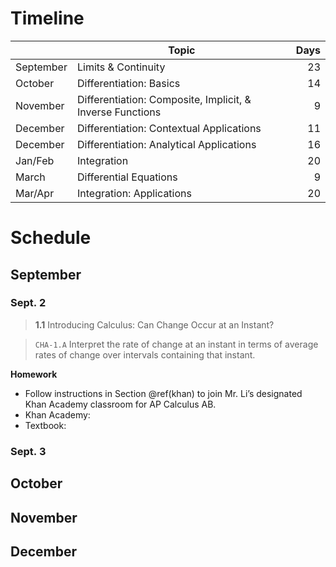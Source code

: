 # Timeline

|           | Topic                                                     | Days |
|-----------|-----------------------------------------------------------|-----:|
| September | Limits & Continuity                                       | 23   |
| October   | Differentiation: Basics                                   | 14   |
| November  | Differentiation: Composite, Implicit, & Inverse Functions | 9    |
| December  | Differentiation: Contextual Applications                  | 11   |
| December  | Differentiation: Analytical Applications                  | 16   |
| Jan/Feb   | Integration                                               | 20   |
| March     | Differential Equations                                    | 9    |
| Mar/Apr   | Integration: Applications                                 | 20   |

# Schedule{#sch}

## September{-}

### Sept. 2{-}

> **1.1** Introducing Calculus: Can Change Occur at an Instant?

> `CHA-1.A` Interpret the rate of change at an instant in terms of average rates of change over intervals containing that instant.

**Homework**
  
  * Follow instructions in Section \@ref(khan) to join Mr. Li's designated Khan Academy classroom for AP Calculus AB.
  * Khan Academy:
  * Textbook:


### Sept. 3{-}

## October{-}
## November{-}
## December{-}

